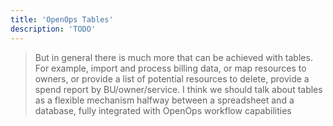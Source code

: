 ```yaml
---
title: 'OpenOps Tables'
description: 'TODO'
---
```


> But in general there is much more that can be achieved with tables. For example, import and process billing data, or map resources to owners, or provide a list of potential resources to delete, provide a spend report by BU/owner/service. I think we should talk about tables as a flexible mechanism halfway between a spreadsheet and a database, fully integrated with OpenOps workflow capabilities
